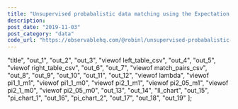 ```yaml
---
title: "Unsupervised probabalistic data matching using the Expectation Maximisation algorithm"
description:
post_date: "2019-11-03"
post_category: "data"
code_url: "https://observablehq.com/@robinl/unsupervised-probabalistic-data-matching-using-the-expec/"
---
```




  "title",
  "out_1",
  "out_2",
  "out_3",
  "viewof left_table_csv",
  "out_4",
  "out_5",
  "viewof right_table_csv",
  "out_6",
  "out_7",
  "viewof match_pairs_csv",
  "out_8",
  "out_9",
  "out_10",
  "out_11",
  "out_12",
  "viewof lambda",
  "viewof pi1_1_m1",
  "viewof pi1_1_m0",
  "viewof pi2_1_m1",
  "viewof pi2_05_m1",
  "viewof pi2_1_m0",
  "viewof pi2_05_m0",
  "out_13",
  "out_14",
  "ll_chart",
  "out_15",
  "pi_chart_1",
  "out_16",
  "pi_chart_2",
  "out_17",
  "out_18",
  "out_19"
];

<ObservableNotebook notebook={notebook} cells={output_order} />



